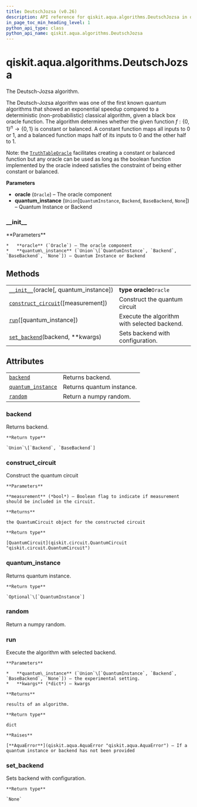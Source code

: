 ```yaml
---
title: DeutschJozsa (v0.26)
description: API reference for qiskit.aqua.algorithms.DeutschJozsa in qiskit v0.26
in_page_toc_min_heading_level: 1
python_api_type: class
python_api_name: qiskit.aqua.algorithms.DeutschJozsa
---
```


<span id="qiskit-aqua-algorithms-deutschjozsa" />

# qiskit.aqua.algorithms.DeutschJozsa

<Class id="qiskit.aqua.algorithms.DeutschJozsa" isDedicatedPage={true} github="https://github.com/qiskit-community/qiskit-aqua/tree/stable/0.9/qiskit/aqua/algorithms/education/deutsch_jozsa.py" signature="DeutschJozsa(oracle, quantum_instance=None)" modifiers="class">
  The Deutsch-Jozsa algorithm.

  The Deutsch-Jozsa algorithm was one of the first known quantum algorithms that showed an exponential speedup compared to a deterministic (non-probabilistic) classical algorithm, given a black box oracle function. The algorithm determines whether the given function $f:\{0,1\}^n \rightarrow \{0,1\}$ is constant or balanced. A constant function maps all inputs to 0 or 1, and a balanced function maps half of its inputs to 0 and the other half to 1.

  Note: the [`TruthTableOracle`](qiskit.aqua.components.oracles.TruthTableOracle "qiskit.aqua.components.oracles.TruthTableOracle") facilitates creating a constant or balanced function but any oracle can be used as long as the boolean function implemented by the oracle indeed satisfies the constraint of being either constant or balanced.

  **Parameters**

  *   **oracle** (`Oracle`) – The oracle component
  *   **quantum\_instance** (`Union`\[`QuantumInstance`, `Backend`, `BaseBackend`, `None`]) – Quantum Instance or Backend

  ### \_\_init\_\_

  <Function id="qiskit.aqua.algorithms.DeutschJozsa.__init__" signature="__init__(oracle, quantum_instance=None)">
    **Parameters**

    *   **oracle** (`Oracle`) – The oracle component
    *   **quantum\_instance** (`Union`\[`QuantumInstance`, `Backend`, `BaseBackend`, `None`]) – Quantum Instance or Backend
  </Function>

  ## Methods

  |                                                                                                                                                       |                                              |
  | ----------------------------------------------------------------------------------------------------------------------------------------------------- | -------------------------------------------- |
  | [`__init__`](#qiskit.aqua.algorithms.DeutschJozsa.__init__ "qiskit.aqua.algorithms.DeutschJozsa.__init__")(oracle\[, quantum\_instance])              | **type oracle**`Oracle`                      |
  | [`construct_circuit`](#qiskit.aqua.algorithms.DeutschJozsa.construct_circuit "qiskit.aqua.algorithms.DeutschJozsa.construct_circuit")(\[measurement]) | Construct the quantum circuit                |
  | [`run`](#qiskit.aqua.algorithms.DeutschJozsa.run "qiskit.aqua.algorithms.DeutschJozsa.run")(\[quantum\_instance])                                     | Execute the algorithm with selected backend. |
  | [`set_backend`](#qiskit.aqua.algorithms.DeutschJozsa.set_backend "qiskit.aqua.algorithms.DeutschJozsa.set_backend")(backend, \*\*kwargs)              | Sets backend with configuration.             |

  ## Attributes

  |                                                                                                                                    |                           |
  | ---------------------------------------------------------------------------------------------------------------------------------- | ------------------------- |
  | [`backend`](#qiskit.aqua.algorithms.DeutschJozsa.backend "qiskit.aqua.algorithms.DeutschJozsa.backend")                            | Returns backend.          |
  | [`quantum_instance`](#qiskit.aqua.algorithms.DeutschJozsa.quantum_instance "qiskit.aqua.algorithms.DeutschJozsa.quantum_instance") | Returns quantum instance. |
  | [`random`](#qiskit.aqua.algorithms.DeutschJozsa.random "qiskit.aqua.algorithms.DeutschJozsa.random")                               | Return a numpy random.    |

  ### backend

  <Attribute id="qiskit.aqua.algorithms.DeutschJozsa.backend">
    Returns backend.

    **Return type**

    `Union`\[`Backend`, `BaseBackend`]
  </Attribute>

  ### construct\_circuit

  <Function id="qiskit.aqua.algorithms.DeutschJozsa.construct_circuit" signature="construct_circuit(measurement=False)">
    Construct the quantum circuit

    **Parameters**

    **measurement** (*bool*) – Boolean flag to indicate if measurement should be included in the circuit.

    **Returns**

    the QuantumCircuit object for the constructed circuit

    **Return type**

    [QuantumCircuit](qiskit.circuit.QuantumCircuit "qiskit.circuit.QuantumCircuit")
  </Function>

  ### quantum\_instance

  <Attribute id="qiskit.aqua.algorithms.DeutschJozsa.quantum_instance">
    Returns quantum instance.

    **Return type**

    `Optional`\[`QuantumInstance`]
  </Attribute>

  ### random

  <Attribute id="qiskit.aqua.algorithms.DeutschJozsa.random">
    Return a numpy random.
  </Attribute>

  ### run

  <Function id="qiskit.aqua.algorithms.DeutschJozsa.run" signature="run(quantum_instance=None, **kwargs)">
    Execute the algorithm with selected backend.

    **Parameters**

    *   **quantum\_instance** (`Union`\[`QuantumInstance`, `Backend`, `BaseBackend`, `None`]) – the experimental setting.
    *   **kwargs** (*dict*) – kwargs

    **Returns**

    results of an algorithm.

    **Return type**

    dict

    **Raises**

    [**AquaError**](qiskit.aqua.AquaError "qiskit.aqua.AquaError") – If a quantum instance or backend has not been provided
  </Function>

  ### set\_backend

  <Function id="qiskit.aqua.algorithms.DeutschJozsa.set_backend" signature="set_backend(backend, **kwargs)">
    Sets backend with configuration.

    **Return type**

    `None`
  </Function>
</Class>

